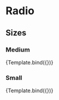 
<Meta title="Forms/Radio/Sizes" component={Radio} />

# Radio

## Sizes

### Medium

<Canvas>
    <Story
        name= "Medium"
        args={{
        isDisabled: false,
        }}
    >
    {Template.bind({})}
    </Story>
</Canvas>

### Small

<Canvas>
    <Story
        name= "Small"
        args={{
        isDisabled: false,
        size: 'sm'
        }}
    >
    {Template.bind({})}
    </Story>
</Canvas>